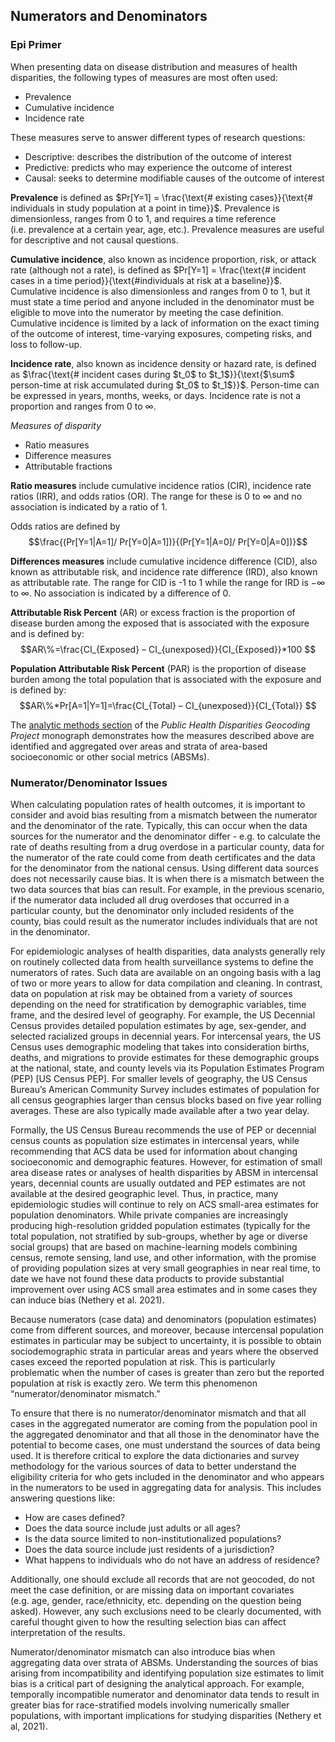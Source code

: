 ## Numerators and Denominators

### Epi Primer

When presenting data on disease distribution and measures of health disparities, the following types of measures are most often used:

- Prevalence 
- Cumulative incidence
- Incidence rate

These measures serve to answer different types of research questions:

- Descriptive: describes the distribution of the outcome of interest 
- Predictive: predicts who may experience the outcome of interest
- Causal: seeks to determine modifiable causes of the outcome of interest

**Prevalence** is defined as $Pr[Y=1] = \frac{\text{# existing cases}}{\text{# individuals in study population at a point in time}}$. Prevalence is dimensionless, ranges from 0 to 1, and requires a time reference (i.e. prevalence at a certain year, age, etc.). Prevalence measures are useful for descriptive and not causal questions. 

**Cumulative incidence**, also known as incidence proportion, risk, or attack rate (although not a rate), is defined as $Pr[Y=1] = \frac{\text{# incident cases in a time period}}{\text{#individuals at risk at a baseline}}$. Cumulative incidence is also dimensionless and ranges from 0 to 1, but it must state a time period and anyone included in the denominator must be eligible to move into the numerator by meeting the case definition. Cumulative incidence is limited by a lack of information on the exact timing of the outcome of interest, time-varying exposures, competing risks, and loss to follow-up. 

**Incidence rate**, also known as incidence density or hazard rate, is defined as $\frac{\text{# incident cases during $t_0$ to $t_1$}}{\text{$\sum$ person-time at risk accumulated during $t_0$ to $t_1$}}$. Person-time can be expressed in years, months, weeks, or days. Incidence rate is not a proportion and ranges from 0 to $\infty$.

*Measures of disparity*

- Ratio measures
- Difference measures
- Attributable fractions


**Ratio measures** include cumulative incidence ratios (CIR), incidence rate ratios (IRR), and odds ratios (OR). The range for these is 0 to $\infty$ and no association is indicated by a ratio of 1.

Odds ratios are defined by $$\frac{(Pr[Y=1|A=1]/ Pr[Y=0|A=1])}{(Pr[Y=1|A=0]/ Pr[Y=0|A=0])}$$

**Differences measures** include cumulative incidence difference (CID), also known as attributable risk, and incidence rate difference (IRD), also known as attributable rate. The range for CID is -1 to 1 while the range for IRD is $-\infty$ to $\infty$. No association is indicated by a difference of 0.


**Attributable Risk Percent** (AR) or excess fraction is the proportion of disease burden among the exposed that is associated with the exposure and is defined by:
$$AR\%=\frac{CI_{Exposed} – CI_{unexposed}}{CI_{Exposed}}*100 $$

**Population Attributable Risk Percent** (PAR) is the proportion of disease burden among the total population that is associated with the exposure and is defined by:
$$AR\%*Pr[A=1|Y=1]=\frac{CI_{Total} – CI_{unexposed}}{CI_{Total}} $$

The [analytic methods section](https://www.hsph.harvard.edu/thegeocodingproject/analytic-methods/) of the *Public Health Disparities Geocoding Project* monograph demonstrates how the measures described above are identified and aggregated over areas and strata of area-based socioeconomic or
other social metrics (ABSMs). 

### Numerator/Denominator Issues

When calculating population rates of health outcomes, it is important to consider and avoid bias resulting from a mismatch between the numerator and the denominator of the rate. Typically, this can occur when the data sources for the numerator and the denominator differ - e.g. to calculate the rate of deaths resulting from a drug overdose in a particular county, data for the numerator of the rate could come from death certificates and the data for the denominator from the national census.  Using different data sources does not necessarily cause bias. It is when there is a mismatch between the two data sources that bias can result. For example, in the previous scenario, if the numerator data included all drug overdoses that occurred in a particular county, but the denominator only included residents of the county, bias could result as the numerator includes individuals that are not in the denominator. 

For epidemiologic analyses of health disparities, data analysts generally rely on routinely collected data from health surveillance systems to define the numerators of rates. Such data are available on an ongoing basis with a lag of two or more years to allow for data compilation and cleaning. In contrast, data on population at risk may be obtained from a variety of sources depending on the need for stratification by demographic variables, time frame, and the desired level of geography. For example, the US Decennial Census provides detailed population estimates by age, sex-gender, and selected racialized groups in decennial years. For intercensal years, the US Census uses demographic modeling that takes into consideration births, deaths, and migrations to provide estimates for these demographic groups at the national, state, and county levels via its Population Estimates Program (PEP) [US Census PEP]. For smaller levels of geography, the US Census Bureau’s American Community Survey includes estimates of population for all census geographies larger than census blocks based on five year rolling averages. These are also typically made available after a two year delay.

Formally, the US Census Bureau recommends the use of PEP or decennial census counts as population size estimates in intercensal years, while recommending that ACS data be used for information about changing socioeconomic and demographic features. However, for estimation of small area disease rates or analyses of health disparities by ABSM in intercensal years, decennial counts are usually outdated and PEP estimates are not available at the desired geographic level. Thus, in practice, many epidemiologic studies will continue to rely on ACS small-area estimates for population denominators. While private companies are increasingly producing high-resolution gridded population estimates (typically for the total population, not stratified by sub-groups, whether by age or diverse social groups) that are based on machine-learning models combining census, remote sensing, land use, and other information, with the promise of providing population sizes at very small geographies in near real time, to date we have not found these data products to provide substantial improvement over using ACS small area estimates and in some cases they can induce bias (Nethery et al. 2021).

Because numerators (case data) and denominators (population estimates) come from different sources, and moreover, because intercensal population estimates in particular may be subject to uncertainty, it is possible to obtain sociodemographic strata in particular areas and years where the observed cases exceed the reported population at risk. This is particularly problematic when the number of cases is greater than zero but the reported population at risk is exactly zero. We term this phenomenon “numerator/denominator mismatch.”

To ensure that there is no numerator/denominator mismatch and that all cases in the aggregated numerator are coming from the population pool in the aggregated denominator and that all those in the denominator have the potential to become cases, one must understand the sources of data being used. It is therefore critical to explore the data dictionaries and survey methodology for the various sources of data to better understand the eligibility criteria for who gets included in the denominator and who appears in the numerators to be used in aggregating data for analysis. This includes answering questions like:

  - How are cases defined? 
  - Does the data source include just adults or all ages? 
  - Is the data source limited to non-institutionalized populations? 
  - Does the data source include just residents of a jurisdiction?
  - What happens to individuals who do not have an address of residence?

Additionally, one should exclude all records that are not geocoded, do not meet the case definition, or are missing data on important covariates (e.g. age, gender, race/ethnicity, etc. depending on the question being asked). However, any such exclusions need to be clearly documented, with careful thought given to how the resulting selection bias can affect interpretation of the results.

Numerator/denominator mismatch can also introduce bias when aggregating data over strata of ABSMs. Understanding the sources of bias arising from incompatibility and identifying population size estimates to limit bias is a critical part of designing the analytical approach. For example, temporally incompatible numerator and denominator data tends to result in greater bias for race-stratified models involving numerically smaller populations, with important implications for studying disparities (Nethery et al, 2021). 

